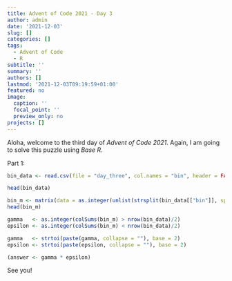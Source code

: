 ```yaml
---
title: Advent of Code 2021 - Day 3
author: admin
date: '2021-12-03'
slug: []
categories: []
tags:
  - Advent of Code
  - R
subtitle: ''
summary: ''
authors: []
lastmod: '2021-12-03T09:19:59+01:00'
featured: no
image:
  caption: ''
  focal_point: ''
  preview_only: no
projects: []
---
```


Aloha, welcome to the third day of *Advent of Code 2021*. Again, I am going to solve this puzzle using *Base R*.

Part 1:

```r
bin_data <- read.csv(file = "day_three", col.names = "bin", header = FALSE, colClasses = "character")

head(bin_data)
```

```r
bin_m <- matrix(data = as.integer(unlist(strsplit(bin_data[["bin"]], split = ""))), ncol = 12, byrow = TRUE)
head(bin_m)
```

```r
gamma   <- as.integer(colSums(bin_m) > nrow(bin_data)/2)
epsilon <- as.integer(colSums(bin_m) < nrow(bin_data)/2)

gamma   <- strtoi(paste(gamma, collapse = ""), base = 2)
epsilon <- strtoi(paste(epsilon, collapse = ""), base = 2)

```

```r
(answer <- gamma * epsilon)
```

See you!